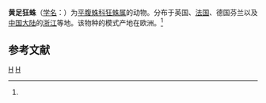{{Speciesbox
| taxon = Zelotes pedestris
| binomial_authority = (C.L.Koch, 1839)<ref name='id14421'>{{cite web| url =http://www.bioinfo.cn/db05/BjdwSpecies.php?action=view&id=14421| title =黄足狂蛛| work =《中国动物物种编目数据库》| publisher =中国科学院微生物研究所| author =中国科学院动物研究所| accessdate =2009-04-28| deadurl =yes| archiveurl =https://web.archive.org/web/20160305062757/http://www.bioinfo.cn/db05/BjdwSpecies.php?action=view&id=14421| archivedate =2016-03-05}}</ref>
}}

'''黄足狂蛛'''（[[学名|学名]]：{{lang|la|''Zelotes pedestris''}}）为[[平腹蛛科|平腹蛛科]][[狂蛛属|狂蛛属]]的动物。分布于英国、[[法国|法国]]、德国芬兰以及[[中国大陆|中国大陆]]的[[浙江|浙江]]等地。该物种的模式产地在欧洲。<ref name='id14421'/>

== 参考文献 ==
{{reflist}}

{{taxonbar}}
[[Category:_1839年描述的动物|H]]
[[Category:狂蛛属|H]]